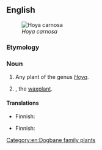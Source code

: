 ==English==
[[Image:Hoya carnosa1HUNDA.jpg|thumb|''Hoya carnosa'']]

===Etymology===
{{compound|wax|flower|lang=en}}

===Noun===
{{en-noun}}

# Any plant of the genus ''[[Hoya]]''.
# {{taxlink|Hoya carnosa|species|noshow=1}}, the [[waxplant]].

====Translations====
{{trans-top|plant of he genus ''Hoya''}}
* Finnish: {{t|fi|posliinikukka}}
{{trans-mid}}
{{trans-bottom}}

{{trans-top|''Hoya carnosa''}}
* Finnish: {{t|fi|isoposliinikukka}}
{{trans-mid}}
{{trans-bottom}}

[[Category:en:Dogbane family plants]]